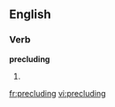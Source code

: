 
==English==

===Verb===
'''precluding'''

# {{present participle of|[[preclude]]}}

[[fr:precluding]]
[[vi:precluding]]